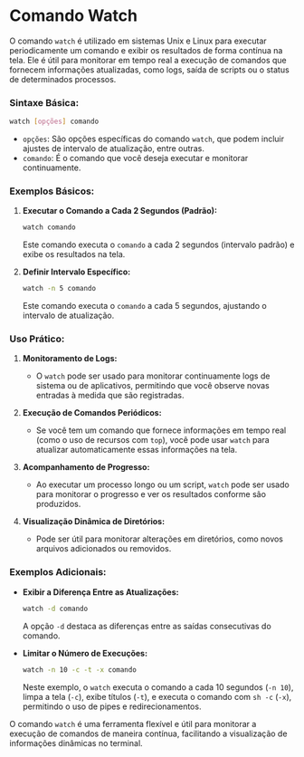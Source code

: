 # Comando Watch

O comando `watch` é utilizado em sistemas Unix e Linux para executar periodicamente um comando e exibir os resultados de forma contínua na tela. Ele é útil para monitorar em tempo real a execução de comandos que fornecem informações atualizadas, como logs, saída de scripts ou o status de determinados processos.

### Sintaxe Básica:

```bash
watch [opções] comando
```

- `opções`: São opções específicas do comando `watch`, que podem incluir ajustes de intervalo de atualização, entre outras.
- `comando`: É o comando que você deseja executar e monitorar continuamente.

### Exemplos Básicos:

1. **Executar o Comando a Cada 2 Segundos (Padrão):**
   ```bash
   watch comando
   ```
   Este comando executa o `comando` a cada 2 segundos (intervalo padrão) e exibe os resultados na tela.

2. **Definir Intervalo Específico:**
   ```bash
   watch -n 5 comando
   ```
   Este comando executa o `comando` a cada 5 segundos, ajustando o intervalo de atualização.

### Uso Prático:

1. **Monitoramento de Logs:**
   - O `watch` pode ser usado para monitorar continuamente logs de sistema ou de aplicativos, permitindo que você observe novas entradas à medida que são registradas.

2. **Execução de Comandos Periódicos:**
   - Se você tem um comando que fornece informações em tempo real (como o uso de recursos com `top`), você pode usar `watch` para atualizar automaticamente essas informações na tela.

3. **Acompanhamento de Progresso:**
   - Ao executar um processo longo ou um script, `watch` pode ser usado para monitorar o progresso e ver os resultados conforme são produzidos.

4. **Visualização Dinâmica de Diretórios:**
   - Pode ser útil para monitorar alterações em diretórios, como novos arquivos adicionados ou removidos.

### Exemplos Adicionais:

- **Exibir a Diferença Entre as Atualizações:**
   ```bash
   watch -d comando
   ```
   A opção `-d` destaca as diferenças entre as saídas consecutivas do comando.

- **Limitar o Número de Execuções:**
   ```bash
   watch -n 10 -c -t -x comando
   ```
   Neste exemplo, o `watch` executa o comando a cada 10 segundos (`-n 10`), limpa a tela (`-c`), exibe títulos (`-t`), e executa o comando com `sh -c` (`-x`), permitindo o uso de pipes e redirecionamentos.

O comando `watch` é uma ferramenta flexível e útil para monitorar a execução de comandos de maneira contínua, facilitando a visualização de informações dinâmicas no terminal.